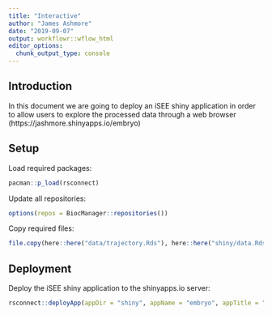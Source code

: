 ```yaml
---
title: "Interactive"
author: "James Ashmore"
date: "2019-09-07"
output: workflowr::wflow_html
editor_options:
  chunk_output_type: console
---
```


## Introduction

In this document we are going to deploy an iSEE shiny application in order to allow users to explore the processed data through a web browser (https://jashmore.shinyapps.io/embryo)

## Setup

Load required packages:

```r
pacman::p_load(rsconnect)
```

Update all repositories:

```r
options(repos = BiocManager::repositories())
```

Copy required files:

```r
file.copy(here::here("data/trajectory.Rds"), here::here("shiny/data.Rds"), overwrite = TRUE)
```

## Deployment

Deploy the iSEE shiny application to the shinyapps.io server:

```r
rsconnect::deployApp(appDir = "shiny", appName = "embryo", appTitle = "Embryo", account = "jashmore", launch.browser = FALSE, forceUpdate = TRUE)
```

